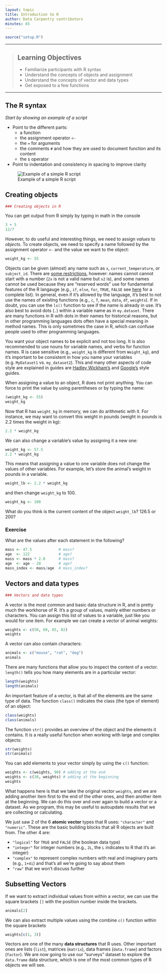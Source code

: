 ```yaml
---
layout: topic
title: Introduction to R
author: Data Carpentry contributors
minutes: 45
---
```



```r
source("setup.R")
```

------------

> ## Learning Objectives
>
> * Familiarize participants with R syntax
> * Understand the concepts of objects and assignment
> * Understand the concepts of vector and data types
> * Get exposed to a few functions

------------

## The R syntax

_Start by showing an example of a script_

* Point to the different parts:
  - a function
  - the assignment operator `<-`
  - the `=` for arguments
  - the comments `#` and how they are used to document function and its content
  - the `$` operator
* Point to indentation and consistency in spacing to improve clarity

![Example of a simple R script](img/r_starting_example_script.png)

## Creating objects

```r
### Creating objects in R

```

You can get output from R simply by typing in math in the console

```r
3 + 5
12/7
```

However, to do useful and interesting things, we need to assign _values_ to
_objects_. To create objects, we need to specify a name followed by the
assignment operator `<-` and the value we want to the object:

```r
weight_kg <- 55
```

Objects can be given (almost) any name such as `x`, `current_temperature`, or
`subject_id`. There are [some restrictions](https://cran.r-project.org/doc/FAQ/R-FAQ.html#What-are-valid-names_003f), however: names cannot
cannot start with a number (`2x` is not a valid name but `x2` is), and some names
cannot be used because they are "reserved words" use for fundamental features of the R
langauge 
(e.g., `if`, `else`, `for`, `TRUE`, `FALSE` see
[here](https://stat.ethz.ch/R-manual/R-devel/library/base/html/Reserved.html)
for a complete list). In general, even if it's allowed by the language, it's best to not use
the names of existing functions (e.g., `c`, `T`, `mean`, `data`, `df`, `weights`). If in doubt, you can use the `ls()` function to see if the name is already in use. It's also best to avoid
dots (`.`) within a variable name as in `my.dataset`. There are many functions
in R with dots in their names for historical reasons, but in other programming languages dots often have a special meaning in method names. This is only sometimes the case in R, which can confuse people used to other programming languages.

You want your object names to be explicit and not too long. It is also recommended to use nouns for variable names, and verbs
for function names. R is case sensitive (e.g., `weight_kg` is different from `Weight_kg`), and it's important to be consistent in how you name your variables (e.g. `MyDataset1` vs. `my_dataset2`). This and many other aspects of code style are explained in
guides are [Hadley Wickham's](http://adv-r.had.co.nz/Style.html) and
[Google's](https://google-styleguide.googlecode.com/svn/trunk/Rguide.xml) style guides.


When assigning a value to an object, R does not print anything. You can force to
print the value by using parentheses or by typing the name:

```r
(weight_kg <- 55)
weight_kg
```

Now that R has `weight_kg` in memory, we can do arithmetic with it. For
instance, we may want to convert this weight in pounds (weight in pounds is 2.2
times the weight in kg):

```r
2.2 * weight_kg
```

We can also change a variable's value by assigning it a new one:


```r
weight_kg <- 57.5
2.2 * weight_kg
```

This means that assigning a value to one variable does not change the values of
other variables.  For example, let's store the animal's weight in pounds in a
variable.

```r
weight_lb <- 2.2 * weight_kg
```

and then change `weight_kg` to 100.

```r
weight_kg <- 100
```

What do you think is the current content of the object `weight_lb`? 126.5 or 200?

### Exercise

What are the values after each statement in the following?

```r
mass <- 47.5            # mass?
age  <- 122             # age?
mass <- mass * 2.0      # mass?
age  <- age - 20        # age?
mass_index <- mass/age  # mass_index?
```

## Vectors and data types

```r
### Vectors and data types

```

A vector is the most common and basic data structure in R, and is pretty much
the workhorse of R. It's a group of values, mainly either numbers or
characters. You can assign this list of values to a variable, just like you
would for one item. For example we can create a vector of animal weights:

```r
weights <- c(50, 60, 65, 82)
weights
```

A vector can also contain characters:

```r
animals <- c("mouse", "rat", "dog")
animals
```

There are many functions that allow you to inspect the content of a
vector. `length()` tells you how many elements are in a particular vector:

```r
length(weights)
length(animals)
```

An important feature of a vector, is that all of the elements are the same type of data.
The function `class()` indicates the class (the type of element) of an object:

```r
class(weights)
class(animals)
```

The function `str()` provides an overview of the object and the elements it
contains. It is a really useful function when working with large and complex
objects:

```r
str(weights)
str(animals)
```

You can add elements to your vector simply by using the `c()` function:

```r
weights <- c(weights, 90) # adding at the end
weights <- c(30, weights) # adding at the beginning
weights
```

What happens here is that we take the original vector `weights`, and we are
adding another item first to the end of the other ones, and then another item at
the beginning. We can do this over and over again to build a vector or a
dataset. As we program, this may be useful to autoupdate results that we are
collecting or calculating.

We just saw 2 of the 6 **atomic vector** types that R uses: `"character"` and
`"numeric"`. 
These are the basic building blocks that all R objects are built from.
The other 4 are:

* `"logical"` for `TRUE` and `FALSE` (the boolean data type)
* `"integer"` for integer numbers (e.g., `2L`, the `L` indicates to R that it's an integer)
* `"complex"` to represent complex numbers with real and imaginary parts (e.g.,
  `1+4i`) and that's all we're going to say about them
* `"raw"` that we won't discuss further

## Subsetting Vectors

If we want to extract individual values from within a vector, we can use the square brackets `[]` with the position number inside the brackets.

```r
animals[2]
```

We can also extract multiple values using the combine `c()` function within the square brackets

```r
weights[c(1, 3)]
```

Vectors are one of the many **data structures** that R uses. Other important
ones are lists (`list`), matrices (`matrix`), data frames (`data.frame`) and
factors (`factor`).
We are now going to use our "surveys" dataset to explore the `data.frame` data
structure, which is one of the most common types of R objects we will see.
